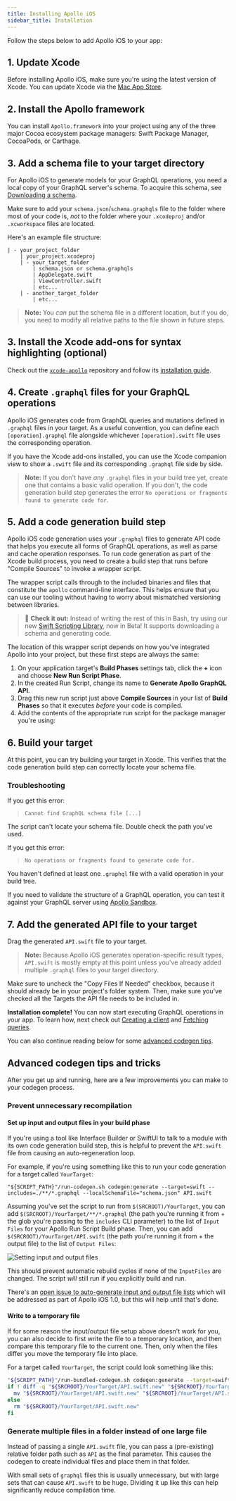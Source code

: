 ```yaml
---
title: Installing Apollo iOS
sidebar_title: Installation
---
```



Follow the steps below to add Apollo iOS to your app:

## 1. Update Xcode

Before installing Apollo iOS, make sure you're using the latest version of Xcode. You can update Xcode via the [Mac App Store](http://appstore.com/mac/apple/xcode).

## 2. Install the Apollo framework

You can install `Apollo.framework` into your project using any of the three major Cocoa ecosystem package managers: Swift Package Manager, CocoaPods, or Carthage.

<a name="swift-package-manager-installation" />
<SPMInstallationPanel />

<a name="cocoapods-installation" />
<PodsInstallationPanel />

<a name="carthage-installation" />
<CarthageInstallationPanel />

## 3. Add a schema file to your target directory

For Apollo iOS to generate models for your GraphQL operations, you need a local copy of your GraphQL server's schema. To acquire this schema, see [Downloading a schema](./downloading-schema/).

Make sure to add your `schema.json`/`schema.graphqls` file to the folder where most of your code is, _not_ to the folder where your `.xcodeproj` and/or `.xcworkspace` files are located.

Here's an example file structure:

```{4}
| - your_project_folder
    | your_project.xcodeproj
    | - your_target_folder
        | schema.json or schema.graphqls
        | AppDelegate.swift
        | ViewController.swift
        | etc...
    | - another_target_folder
        | etc...
```

> **Note:** You _can_ put the schema file in a different location, but if you do, you need to modify all relative paths to the file shown in future steps.

## 3. Install the Xcode add-ons for syntax highlighting (optional)

Check out the [`xcode-apollo`](https://github.com/apollographql/xcode-graphql) repository and follow its [installation guide](https://github.com/apollographql/xcode-graphql#installation).

## 4. Create `.graphql` files for your GraphQL operations

Apollo iOS generates code from GraphQL queries and mutations defined in `.graphql` files in your target. As a useful convention, you can define each `[operation].graphql` file alongside whichever `[operation].swift` file uses the corresponding operation.

If you have the Xcode add-ons installed, you can use the Xcode companion view to show a `.swift` file and its corresponding `.graphql` file side by side.

> **Note:** If you don't have _any_ `.graphql` files in your build tree yet, create one that contains a basic valid operation. If you don't, the code generation build step generates the error `No operations or fragments found to generate code for`.

## 5. Add a code generation build step

Apollo iOS code generation uses your `.graphql` files to generate API code that helps you execute all forms of GraphQL operations, as well as parse and cache  operation responses. To run code generation as part of the Xcode build process, you need to create a build step that runs before "Compile Sources" to invoke a wrapper script.

The wrapper script calls through to the included binaries and files that constitute the `apollo` command-line interface. This helps ensure that you can use our tooling without having to worry about mismatched versioning between libraries.

> 📣 **Check it out:** Instead of writing the rest of this in Bash, try using our new [Swift Scripting Library](./swift-scripting), now in Beta! It supports downloading a schema and generating code.

The location of this wrapper script depends on how you've integrated Apollo into your project, but these first steps are always the same:

1. On your application target's **Build Phases** settings tab, click the **+** icon and choose **New Run Script Phase**.
2. In the created Run Script, change its name to **Generate Apollo GraphQL API**.
3. Drag this new run script just above **Compile Sources** in your list of **Build Phases** so that it executes _before_ your code is compiled.
4. Add the contents of the appropriate run script for the package manager you're using:

<a name="swift-package-manager-run-script" />
<SPMRunScriptPanel />

<a name="cocoapds-run-script" />
<PodsRunScriptPanel />

<a name="carthage-run-script" />
<CarthageRunScriptPanel />

## 6. Build your target

At this point, you can try building your target in Xcode. This verifies that the code generation build step can correctly locate your schema file.

### Troubleshooting

If you get this error:

> `Cannot find GraphQL schema file [...]`

The script can't locate your schema file. Double check the path you've used.

If you get this error:

> `No operations or fragments found to generate code for.`

You haven't defined at least one `.graphql` file with a valid operation in your build tree.

If you need to validate the structure of a GraphQL operation, you can test it against your GraphQL server using [Apollo Sandbox](https://studio.apollographql.com/sandbox).

## 7. Add the generated API file to your target

Drag the generated `API.swift` file to your target.

> **Note:** Because Apollo iOS generates operation-specific result types, `API.swift` is mostly empty at this point unless you've already added multiple `.graphql` files to your target directory.

Make sure to uncheck the "Copy Files If Needed" checkbox, because it should already be in your project's folder system. Then, make sure you've checked all the Targets the API file needs to be included in.

**Installation complete!** You can now start executing GraphQL operations in your app. To learn how, next check out [Creating a client](./initialization/) and [Fetching queries](./fetching-queries/).

You can also continue reading below for some [advanced codegen tips](#advanced-codegen-tips-and-tricks).

## Advanced codegen tips and tricks

After you get up and running, here are a few improvements you can make to your codegen process.

### Prevent unnecessary recompilation

#### Set up input and output files in your build phase

If you're using a tool like Interface Builder or SwiftUI to talk to a module with its own code generation build step, this is helpful to prevent the `API.swift` file from causing an auto-regeneration loop.

For example, if you're using something like this to run your code generation for a target called `YourTarget`:

```
"${SCRIPT_PATH}"/run-codegen.sh codegen:generate --target=swift --includes=./**/*.graphql --localSchemaFile="schema.json" API.swift
```

Assuming you've set the script to run from `$(SRCROOT)/YourTarget`, you can add `$(SRCROOT)/YourTarget/**/*.graphql` (the path you're running it from + the glob you're passing to the `includes` CLI parameter) to the list of `Input Files` for your Apollo Run Script Build phase. Then, you can add `$(SRCROOT)/YourTarget/API.swift` (the path you're running it from + the output file) to the list of `Output Files`:

<img class="screenshot" src="screenshot/input_output_files.png" alt="Setting input and output files" />

This should prevent automatic rebuild cycles if none of the `InputFiles` are changed. The script *will* still run if you explicitly build and run.

There's an [open issue to auto-generate input and output file lists](https://github.com/apollographql/apollo-ios/issues/636) which will be addressed as part of Apollo iOS 1.0, but this will help until that's done.

#### Write to a temporary file

If for some reason the input/output file setup above doesn't work for you, you can also decide to first write the file to a temporary location, and then compare this temporary file to the current one. Then, only when the files differ you move the temporary file into place.

For a target called `YourTarget`, the script could look something like this:

```bash
"${SCRIPT_PATH}"/run-bundled-codegen.sh codegen:generate --target=swift --includes=./**/*.graphql --localSchemaFile="schema.json" "${SRCROOT}/YourTarget/API.swift.new"
if ! diff -q "${SRCROOT}/YourTarget/API.swift.new" "${SRCROOT}/YourTarget/API.swift"; then
  mv "${SRCROOT}/YourTarget/API.swift.new" "${SRCROOT}/YourTarget/API.swift"
else
  rm "${SRCROOT}/YourTarget/API.swift.new"
fi
```

### Generate multiple files in a folder instead of one large file

Instead of passing a single `API.swift` file, you can pass a (pre-existing) relative folder path such as `API` as the final parameter. This causes the codegen to create individual files and place them in that folder.

With small sets of `graphql` files this is usually unnecessary, but with large sets that can cause `API.swift` to be huge. Dividing it up like this can help significantly reduce compilation time.
